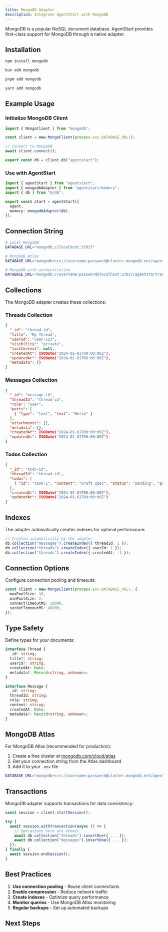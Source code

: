 ```yaml
---
title: MongoDB Adapter
description: Integrate AgentStart with MongoDB
---
```


MongoDB is a popular NoSQL document database. AgentStart provides first-class support for MongoDB through a native adapter.

## Installation

```bash tab="npm"
npm install mongodb
```

```bash tab="bun"
bun add mongodb
```

```bash tab="pnpm"
pnpm add mongodb
```

```bash tab="yarn"
yarn add mongodb
```

## Example Usage

<Steps>

<Step>

### Initialize MongoDB Client

```ts title="db/index.ts"
import { MongoClient } from "mongodb";

const client = new MongoClient(process.env.DATABASE_URL!);

// Connect to MongoDB
await client.connect();

export const db = client.db("agentstart");
```

</Step>

<Step>

### Use with AgentStart

```ts title="lib/agent.ts"
import { agentStart } from "agentstart";
import { mongodbAdapter } from "agentstart/memory";
import { db } from "@/db";

export const start = agentStart({
  agent,
  memory: mongodbAdapter(db),
});
```

</Step>

</Steps>

## Connection String

```bash
# Local MongoDB
DATABASE_URL="mongodb://localhost:27017"

# MongoDB Atlas
DATABASE_URL="mongodb+srv://username:password@cluster.mongodb.net/agentstart"

# MongoDB with authentication
DATABASE_URL="mongodb://username:password@localhost:27017/agentstart?authSource=admin"
```

## Collections

The MongoDB adapter creates these collections:

### Threads Collection

```json
{
  "_id": "thread-id",
  "title": "My Thread",
  "userId": "user-123",
  "visibility": "private",
  "lastContext": null,
  "createdAt": ISODate("2024-01-01T00:00:00Z"),
  "updatedAt": ISODate("2024-01-01T00:00:00Z"),
  "metadata": {}
}
```

### Messages Collection

```json
{
  "_id": "message-id",
  "threadId": "thread-id",
  "role": "user",
  "parts": [
    { "type": "text", "text": "Hello" }
  ],
  "attachments": [],
  "metadata": {},
  "createdAt": ISODate("2024-01-01T00:00:00Z"),
  "updatedAt": ISODate("2024-01-01T00:00:00Z")
}
```

### Todos Collection

```json
{
  "_id": "todo-id",
  "threadId": "thread-id",
  "todos": [
    { "id": "task-1", "content": "Draft spec", "status": "pending", "priority": "medium" }
  ],
  "createdAt": ISODate("2024-01-01T00:00:00Z"),
  "updatedAt": ISODate("2024-01-01T00:00:00Z")
}
```

## Indexes

The adapter automatically creates indexes for optimal performance:

```ts
// Created automatically by the adapter
db.collection("messages").createIndex({ threadId: 1 });
db.collection("threads").createIndex({ userId: 1 });
db.collection("threads").createIndex({ createdAt: -1 });
```

## Connection Options

Configure connection pooling and timeouts:

```ts
const client = new MongoClient(process.env.DATABASE_URL!, {
  maxPoolSize: 10,
  minPoolSize: 2,
  connectTimeoutMS: 10000,
  socketTimeoutMS: 45000,
});
```

## Type Safety

Define types for your documents:

```ts
interface Thread {
  _id: string;
  title?: string;
  userId?: string;
  createdAt: Date;
  metadata?: Record<string, unknown>;
}

interface Message {
  _id: string;
  threadId: string;
  role: string;
  content: string;
  createdAt: Date;
  metadata?: Record<string, unknown>;
}
```

## MongoDB Atlas

For MongoDB Atlas (recommended for production):

1. Create a free cluster at [mongodb.com/cloud/atlas](https://www.mongodb.com/cloud/atlas)
2. Get your connection string from the Atlas dashboard
3. Add it to your `.env` file

```bash
DATABASE_URL="mongodb+srv://username:password@cluster.mongodb.net/agentstart?retryWrites=true&w=majority"
```

## Transactions

MongoDB adapter supports transactions for data consistency:

```ts
const session = client.startSession();

try {
  await session.withTransaction(async () => {
    // Operations here are atomic
    await db.collection("threads").insertOne({ ... });
    await db.collection("messages").insertOne({ ... });
  });
} finally {
  await session.endSession();
}
```

## Best Practices

1. **Use connection pooling** - Reuse client connections
2. **Enable compression** - Reduce network traffic
3. **Create indexes** - Optimize query performance
4. **Monitor queries** - Use MongoDB Atlas monitoring
5. **Regular backups** - Set up automated backups

## Next Steps

<Cards>
  <Card title="PostgreSQL" href="/docs/databases/postgresql" />
  <Card title="Drizzle Adapter" href="/docs/databases/drizzle" />
  <Card title="Prisma Adapter" href="/docs/databases/prisma" />
</Cards>
